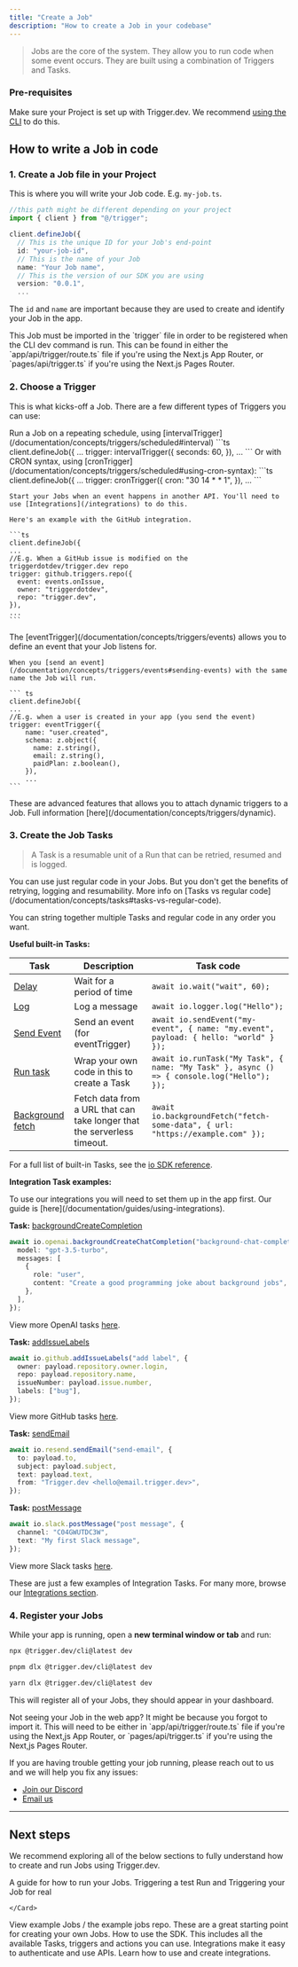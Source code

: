 ```yaml
---
title: "Create a Job"
description: "How to create a Job in your codebase"
---
```


> Jobs are the core of the system. They allow you to run code when some event occurs. They are built using a combination of Triggers and Tasks.

### Pre-requisites

Make sure your Project is set up with Trigger.dev. We recommend [using the CLI](/documentation/quickstart) to do this.

## How to write a Job in code

### 1. Create a Job file in your Project

This is where you will write your Job code. E.g. `my-job.ts`.

```ts
//this path might be different depending on your project
import { client } from "@/trigger";

client.defineJob({
  // This is the unique ID for your Job's end-point
  id: "your-job-id",
  // This is the name of your Job
  name: "Your Job name",
  // This is the version of our SDK you are using
  version: "0.0.1",
  ...
```

The `id` and `name` are important because they are used to create and identify your Job in the app.

<Note>
  This Job must be imported in the `trigger` file in order to be registered when
  the CLI dev command is run. This can be found in either the
  `app/api/trigger/route.ts` file if you're using the Next.js App Router, or
  `pages/api/trigger.ts` if you're using the Next.js Pages Router.
</Note>

### 2. Choose a Trigger

This is what kicks-off a Job. There are a few different types of Triggers you can use:

<Tabs>
  <Tab title="Scheduled">
    Run a Job on a repeating schedule, using [intervalTrigger](/documentation/concepts/triggers/scheduled#interval)
    ```ts
    client.defineJob({
    ...
    trigger: intervalTrigger({
        seconds: 60,
      }),
    ...
    ```
    Or with CRON syntax, using [cronTrigger](/documentation/concepts/triggers/scheduled#using-cron-syntax):
    ```ts
    client.defineJob({
    ...
    trigger: cronTrigger({
        cron: "30 14 * * 1",
      }),
    ...
    ```
  </Tab>
  <Tab title="Webhook">

    Start your Jobs when an event happens in another API. You'll need to use [Integrations](/integrations) to do this.

    Here's an example with the GitHub integration.

    ```ts
    client.defineJob({
    ...
    //E.g. When a GitHub issue is modified on the triggerdotdev/trigger.dev repo
    trigger: github.triggers.repo({
      event: events.onIssue,
      owner: "triggerdotdev",
      repo: "trigger.dev",
    }),
    ...
    ```

  </Tab>
  <Tab title="Event">
    The [eventTrigger](/documentation/concepts/triggers/events) allows you to define an event that your Job listens for. 
    
    When you [send an event](/documentation/concepts/triggers/events#sending-events) with the same name the Job will run.
        
    ``` ts
    client.defineJob({
    ...
    //E.g. when a user is created in your app (you send the event)
    trigger: eventTrigger({
        name: "user.created",
        schema: z.object({
          name: z.string(),
          email: z.string(),
          paidPlan: z.boolean(),
        }),
        ...
    ```

  </Tab>
  <Tab title="Dynamic">
    These are advanced features that allows you to attach dynamic triggers to a Job. Full information [here](/documentation/concepts/triggers/dynamic).
  </Tab>
</Tabs>

### 3. Create the Job Tasks

> A Task is a resumable unit of a Run that can be retried, resumed and is logged.

<Info>
  You can use just regular code in your Jobs. But you don't get the benefits of
  retrying, logging and resumability. More info on [Tasks vs regular
  code](/documentation/concepts/tasks#tasks-vs-regular-code).
</Info>

You can string together multiple Tasks and regular code in any order you want.

**Useful built-in Tasks:**

| Task                                        | Description                                                             | Task code                                                                                  |
| ------------------------------------------- | ----------------------------------------------------------------------- | ------------------------------------------------------------------------------------------ |
| [Delay](/documentation/concepts/delays)     | Wait for a period of time                                               | `await io.wait("wait", 60);`                                                               |
| [Log](/sdk/io/logger)                       | Log a message                                                           | `await io.logger.log("Hello");`                                                            |
| [Send Event](/sdk/io/sendevent)             | Send an event (for eventTrigger)                                        | `await io.sendEvent("my-event", { name: "my.event", payload: { hello: "world" } });`       |
| [Run task](/sdk/io/runtask)                 | Wrap your own code in this to create a Task                             | `await io.runTask("My Task", { name: "My Task" }, async () => { console.log("Hello"); });` |
| [Background fetch](/sdk/io/backgroundfetch) | Fetch data from a URL that can take longer that the serverless timeout. | `await io.backgroundFetch("fetch-some-data", { url: "https://example.com" });`             |

For a full list of built-in Tasks, see the [io SDK reference](/sdk/io).

**Integration Task examples:**

<Info>
  To use our integrations you will need to set them up in the app first. Our
  guide is [here](/documentation/guides/using-integrations).
</Info>

<AccordionGroup>
<Accordion title="OpenAI" description="Generate text completions in a conversational context.">

**Task:** [backgroundCreateCompletion](/integrations/apis/openai)

```ts
await io.openai.backgroundCreateChatCompletion("background-chat-completion", {
  model: "gpt-3.5-turbo",
  messages: [
    {
      role: "user",
      content: "Create a good programming joke about background jobs",
    },
  ],
});
```

View more OpenAI tasks [here](/integrations/apis/openai).

</Accordion>
<Accordion title="GitHub" description="Add a custom label to a GitHub issue.">

**Task:** [addIssueLabels](/integrations/apis/github-tasks)

```ts
await io.github.addIssueLabels("add label", {
  owner: payload.repository.owner.login,
  repo: payload.repository.name,
  issueNumber: payload.issue.number,
  labels: ["bug"],
});
```

View more GitHub tasks [here](/integrations/apis/github-tasks).

</Accordion>
<Accordion title="Resend" description="Send an email using Resend.">

**Task:** [sendEmail](/integrations/apis/resend)

```ts
await io.resend.sendEmail("send-email", {
  to: payload.to,
  subject: payload.subject,
  text: payload.text,
  from: "Trigger.dev <hello@email.trigger.dev>",
});
```

</Accordion>
<Accordion title="Slack" description="Post a message to a Slack channel.">

**Task:** [postMessage](/integrations/apis/slack)

```ts
await io.slack.postMessage("post message", {
  channel: "C04GWUTDC3W",
  text: "My first Slack message",
});
```

View more Slack tasks [here](/integrations/apis/slack).

</Accordion>
</AccordionGroup>

These are just a few examples of Integration Tasks. For many more, browse our [Integrations section](/integrations/).

### 4. Register your Jobs

While your app is running, open a **new terminal window or tab** and run:

<CodeGroup>

```bash npm
npx @trigger.dev/cli@latest dev
```

```bash pnpm
pnpm dlx @trigger.dev/cli@latest dev
```

```bash yarn
yarn dlx @trigger.dev/cli@latest dev
```

</CodeGroup>

This will register all of your Jobs, they should appear in your dashboard.

<Note>
  Not seeing your Job in the web app? It might be because you forgot to import
  it. This will need to be either in `app/api/trigger/route.ts` file if you're
  using the Next,js App Router, or `pages/api/trigger.ts` if you're using the
  Next,js Pages Router.
</Note>

If you are having trouble getting your job running, please reach out to us and we will help you fix any issues:

- [Join our Discord](https://discord.gg/kA47vcd8P6)
- [Email us](mailto:help@trigger.dev)

---

## Next steps

We recommend exploring all of the below sections to fully understand how to create and run Jobs using Trigger.dev.

<CardGroup cols={2}>
  <Card
    title="Running your jobs"
    icon="wand-magic-sparkles"
    href="/documentation/guides/running-jobs"
  >
  A guide for how to run your Jobs. Triggering a test Run and Triggering your Job for real

    </Card>

 <Card title="Example Jobs" icon="slot-machine" href="/examples">
    View example Jobs / the example jobs repo. These are a great starting
    point for creating your own Jobs.
  </Card>
  <Card title="SDK reference" icon="code" href="/sdk">
    How to use the SDK. This includes all the available Tasks, triggers and
    actions you can use.
  </Card>
 
  <Card title="Integrations" icon="grid-2" href="/integrations">
    Integrations make it easy to authenticate and use APIs.
Learn how to use and create integrations.
  </Card>
</CardGroup>
